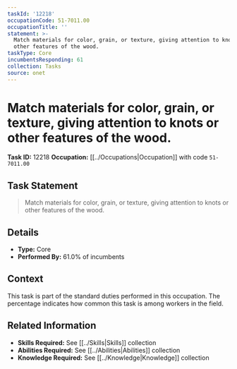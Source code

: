 ```yaml
---
taskId: '12218'
occupationCode: 51-7011.00
occupationTitle: ''
statement: >-
  Match materials for color, grain, or texture, giving attention to knots or
  other features of the wood.
taskType: Core
incumbentsResponding: 61
collection: Tasks
source: onet
---
```

# Match materials for color, grain, or texture, giving attention to knots or other features of the wood.

**Task ID:** 12218
**Occupation:** [[../Occupations|Occupation]] with code `51-7011.00`

## Task Statement

> Match materials for color, grain, or texture, giving attention to knots or other features of the wood.

## Details

- **Type:** Core
- **Performed By:** 61.0% of incumbents

## Context

This task is part of the standard duties performed in this occupation. The percentage indicates how common this task is among workers in the field.

## Related Information

- **Skills Required:** See [[../Skills|Skills]] collection
- **Abilities Required:** See [[../Abilities|Abilities]] collection
- **Knowledge Required:** See [[../Knowledge|Knowledge]] collection
